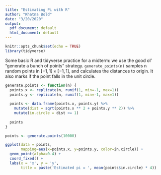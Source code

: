 ```yaml
---
title: "Estimating Pi with R"
author: "Khatna Bold"
date: "3/20/2020"
output:
  pdf_document: default
  html_document: default
---
```


```r
knitr::opts_chunk$set(echo = TRUE)
library(tidyverse)
```

Some basic R and tidyverse practice for a midterm: we use the good ol' "generate a bunch of points" strategy. `generate_points(n)` samples n random points in $[-1,1]\times[-1,1]$, and calculates the distances to origin. It also marks if the point falls in the unit circle.

```r
generate.points <- function(n) {
  points.x <- replicate(n, runif(1, min=-1, max=1))
  points.y <- replicate(n, runif(1, min=-1, max=1))
  
  points <- data.frame(points.x, points.y) %>% 
    mutate(dist = sqrt(points.x ** 2 + points.y ** 2)) %>%
    mutate(in.circle = dist <= 1)
  
  points
}

points <- generate.points(10000)
```
```r
ggplot(data = points,
       mapping=aes(x=points.x, y=points.y, color=in.circle)) +
  geom_point(alpha=0.4) +
  coord_fixed() +
  labs(x = 'x', y = 'y',
       title = paste('Estimated pi = ', mean(points$in.circle) * 4))
```
